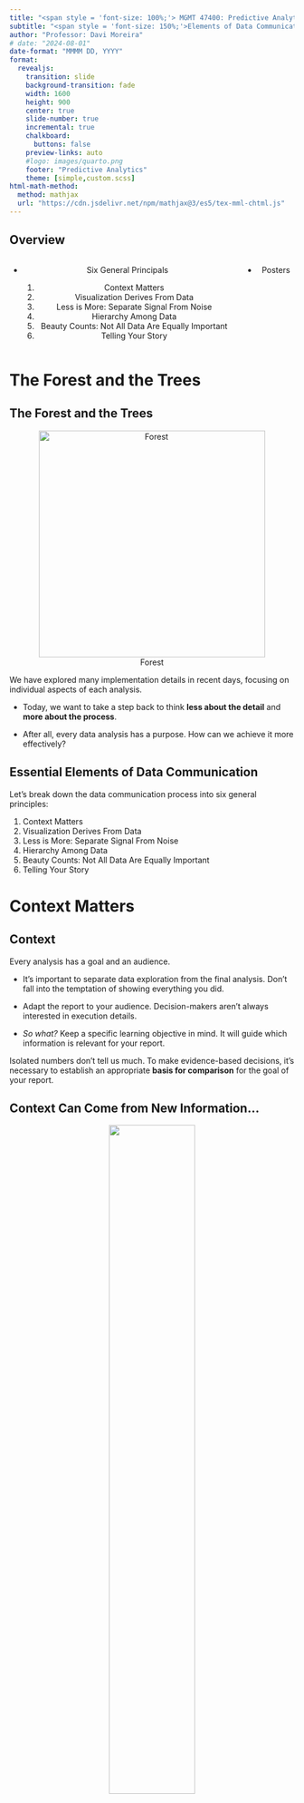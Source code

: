 ```yaml
---
title: "<span style = 'font-size: 100%;'> MGMT 47400: Predictive Analytics </span>"
subtitle: "<span style = 'font-size: 150%;'>Elements of Data Communication</span>"
author: "Professor: Davi Moreira"
# date: "2024-08-01"
date-format: "MMMM DD, YYYY"
format:
  revealjs: 
    transition: slide
    background-transition: fade
    width: 1600
    height: 900
    center: true
    slide-number: true
    incremental: true
    chalkboard: 
      buttons: false
    preview-links: auto
    #logo: images/quarto.png
    footer: "Predictive Analytics"
    theme: [simple,custom.scss]
html-math-method:
  method: mathjax
  url: "https://cdn.jsdelivr.net/npm/mathjax@3/es5/tex-mml-chtml.js"
---
```


## Overview

:::::: nonincremental
::::: columns
::: {.column width="50%" style="text-align: center; justify-content: center; align-items: center;"}
-   Six General Principals

    1.  Context Matters
    2.  Visualization Derives From Data
    3.  Less is More: Separate Signal From Noise 
    4.  Hierarchy Among Data
    5.  Beauty Counts: Not All Data Are Equally Important
    6.  Telling Your Story

:::

::: {.column width="50%" style="text-align: center; justify-content: center; align-items: center;"}

-   Posters


:::
:::::
::::::

# The Forest and the Trees {background-color="#cfb991"}

## The Forest and the Trees

<center>

![Forest](figs/floresta.jpg){width="400"}

</center>

We have explored many implementation details in recent days, focusing on individual aspects of each analysis.

- Today, we want to take a step back to think **less about the detail** and **more about the process**.

- After all, every data analysis has a purpose. How can we achieve it more effectively?

## Essential Elements of Data Communication

Let's break down the data communication process into six general principles:

1.  Context Matters
2.  Visualization Derives From Data
3.  Less is More: Separate Signal From Noise 
4.  Hierarchy Among Data
5.  Beauty Counts: Not All Data Are Equally Important
6.  Telling Your Story

# Context Matters {background-color="#cfb991"}

## Context

Every analysis has a goal and an audience.

-   It's important to separate data exploration from the final analysis. Don't fall into the temptation of showing everything you did.

-   Adapt the report to your audience. Decision-makers aren't always interested in execution details.

-   *So what?* Keep a specific learning objective in mind. It will guide which information is relevant for your report.

::: fragment
Isolated numbers don't tell us much. To make evidence-based decisions, it's necessary to establish an appropriate **basis for comparison** for the goal of your report.
:::

## Context Can Come from New Information...

<center>

![](figs/contexto-add.png){width="55%"}

</center>

## ...or Reinforce Existing Information

<center>

![](figs/contexto-obs.png){width="60%"}

</center>

# Visualization derives from data {background-color="#cfb991"}

## Choosing the Chart

-   What type of data?

-   How many dimensions?

-   Most reports are consumed in 2D media. Showing more than that can confuse the reader.

-   Be careful with scales!

## Use graphs instead of tables!


<center>

![[Table vs Plot](https://jkastellec.scholar.princeton.edu/publications/using-graphs-instead-tables-political-science){target="_blank"}](figs/table_vs_plot.png){width="60%"}

</center>

## Use graphs instead of tables!


<center>

![[Table vs Plot](https://jkastellec.scholar.princeton.edu/publications/using-graphs-instead-tables-political-science){target="_blank"}](figs/table_vs_plot_02.png){width="60%"}

</center>


## Scales Can Be Misleading

<center>

![Scale Fail](figs/escala-fail.png){width="60%"}

</center>

## Avoid Dual Axes

<center>

![Dual Axis](figs/eixo-duplo.png){width="50%"}

</center>

## Or Triple Axes!

<center>

![Triple Axis](figs/eixo-triplo.png){width="60%"}

</center>

## Fewer Pie Charts...

<center>

![Pie vs Bar](figs/pie-vs-bar.png){width="80%"}

</center>

## What?!

<center>

<img src="figs/steve-jobs-pie.jpg" width="950px"/>

[About Pie Charts](https://stats.stackexchange.com/questions/8974/problems-with-pie-charts){target="_blank"}

</center>

## Oof

<center>

![Chart Fail](figs/chart-fail.png){width="50%"}

</center>

## Check Potential Ideas! The Python or R Graph Galleries

<br>

:::::: nonincremental
::::: columns
::: {.column width="50%" style="text-align: center; justify-content: center; align-items: center;"}

<center>

![[The Python Graph Gallery](https://python-graph-gallery.com/){target="_blank"}](figs/python-logo.png){width="40%"}

</center>

:::

::: {.column width="50%" style="text-align: center; justify-content: center; align-items: center;"}
<center>

![[The R Graph Gallery](https://r-graph-gallery.com/){target="_blank"}](figs/r-logo.svg){width="40%"}

</center>
:::
:::::
::::::


# Less is More<br>Separate Signal From Noise {background-color="#cfb991"}

## Eliminating Noise

<br>

-   The more information in your visualization, the greater the cognitive load.

-   **Your objective** must be to reduce your audience cognitive costs.

<br>

::: fragment
**Data-Ink Ratio Formula**

$$
\text{Data-Ink Ratio} = \frac{\text{Data-Ink}}{\text{Total ink used to print the graphic}}
$$
:::

## Data-Ink Ratio

<br>

**Your objective** must be to reduce your audience cognitive costs.

<br>

<center>

![](figs/data-ink.png){width="70%"}

</center>

## Step-by-Step Cleanup

<br>

<center>

![](figs/limpeza-1.png)

</center>

## Eliminating the Border

<br>

<center>

![](figs/limpeza-2.png)

</center>

## Cleaning the Grids

<br>

<center>

![](figs/limpeza-3.png)

</center>

## Removing the Points

<br>

<center>

![](figs/limpeza-4.png)

</center>

## Processing the Axes

<br>

<center>

![](figs/limpeza-5.png)

</center>

## Adjusting the Label

<br>

<center>

![](figs/limpeza-6.png)

</center>

## Adjusting Colors

<center>

![](figs/limpeza-7.png)

</center>

## Before and After

<br>

<center>

![Before and After](figs/limpeza-8.png){width="100%"}

</center>

# Hierarchy Among Data {background-color="#cfb991"}

## Count the Number 3s

<center>

![](figs/hierarquia-1.PNG){width="60%"}

</center>

## Count the Number 3s

<center>

![](figs/hierarquia-2.PNG){width="60%"}

</center>

## Ways to Draw Attention

<center>

![](figs/hierarquia-3.PNG){width="70%"}

</center>

## Highlighting with Colors

<center>

![](figs/h-cores.PNG)

</center>

## Returning to Our Example

<center>

![](figs/limpeza-9.png)

</center>

## Returning to Our Example

<center>

![](figs/limpeza-10.png)

</center>

## Use Colors Strategically

<center>

![](figs/cores.png)

</center>

# Beauty Counts<br>Not All Data Are Equally Important {background-color="#cfb991"}

## Emphasizing the Main Point

<center>

![](figs/enfase.png)

</center>

## Emphasizing the Main Point

:::::: columns
::: {.column width="50%"}
<center>

![](figs/enfase-2.png){width="90%"}

</center>
:::

:::: {.column width="50%"}
::: fragment
<center>

![](figs/enfase-3.png){width="90%"}

</center>
:::
::::
::::::

# Telling Your Story {background-color="#cfb991"}

## Bringing It All Together

Let's tell a story starting from the chart below, making step-by-step adaptations we've discussed. What is it telling you?

<center>

![](figs/final-1.png){width="50%"}

</center>

## Bringing It All Together

<center>

![](figs/final-2.png)

</center>

## Bringing It All Together

<center>

![](figs/final-3.png)

</center>

## Bringing It All Together

<center>

![](figs/final-4.png)

</center>

## Bringing It All Together

<center>

![](figs/final-5.png)

</center>

## Final Narrative

<center>

![](figs/hist-1.png)

</center>

## Final Narrative

<center>

![](figs/hist-2.png)

</center>

## Final Narrative

<center>

![](figs/hist-3.png)

</center>

## Final Narrative

<center>

![](figs/hist-4.png)

</center>

## Final Narrative

<center>

![](figs/hist-5.png)

</center>

## Final Narrative

<center>

![](figs/hist-6.png)

</center>

## Final Narrative

<center>

![](figs/hist-7.png)

</center>

## Final Narrative

<center>

![](figs/hist-8.png)

</center>

## Before and After

<center>

![](figs/hist-9.png)

</center>

# Applications {background-color="#cfb991"}

```r
# remotes::install_github("kjhealy/covdata")
# library(covdata)
library(tidyverse)
library(ggrepel)
#library(Cairo)
library(slider)
library(ggforce)
library(here)

covnat <- read_csv(here("lecture_slides/99_data_communication_poster/data","covdata.csv"))
load(here("lecture_slides/99_data_communication_poster/data","nytexcess.rda"))
```

## [COVID-19 Evolution](https://kjhealy.github.io/covdata/)

```r
## Not In function
"%nin%" <- function(x, y) {
  return(!(x %in% y))
}

focus_cn <- c("CHN", "DEU", "GBR", "USA", "IRN", "JPN",
              "KOR", "ITA", "FRA", "ESP", "CHE", "TUR")

cgroup_cols <- c("#195F90FF", "#D76500FF", "#238023FF", "#AB1F20FF", "#7747A3FF", 
                 "#70453CFF", "#D73EA8FF", "#666666FF", "#96971BFF", "#1298A6FF", "#6F9BD6FF", 
                 "#FF952DFF", "gray70")

covnat %>%
  filter(cu_cases > 99) %>%
  mutate(days_elapsed = date - min(date),
         end_label = ifelse(date == max(date), cname, NA),
         end_label = recode(end_label, `United States` = "USA",
                            `Iran, Islamic Republic of` = "Iran",
                            `Korea, Republic of` = "South Korea",
                            `United Kingdom` = "UK"),
         cname = recode(cname, `United States` = "USA",
                        `Iran, Islamic Republic of` = "Iran",
                        `Korea, Republic of` = "South Korea",
                        `United Kingdom` = "UK"),
         end_label = case_when(iso3 %in% focus_cn ~ end_label,
                               TRUE ~ NA_character_), 
         cgroup = case_when(iso3 %in% focus_cn ~ iso3, 
                            TRUE ~ "ZZOTHER")) %>%
  ggplot(mapping = aes(x = days_elapsed, y = cu_cases, 
                       color = cgroup, label = end_label, 
                       group = cname)) + 
  geom_line(size = 0.5) + 
  geom_text_repel(nudge_x = 0.75,
                  segment.color = NA) + 
  guides(color = FALSE) + 
  scale_color_manual(values = cgroup_cols) +
  scale_y_continuous(labels = scales::comma_format(accuracy = 1), 
                     breaks = 2^seq(4, 20, 1),
                     trans = "log2") + 
  labs(x = "Days Since 100th Confirmed Case", 
       y = "Cumulative Number of Reported Cases (log2 scale)", 
       title = "Cumulative Reported Cases of COVID-19, Selected Countries", 
       subtitle = paste("ECDC data as of", format(max(covnat$date), "%A, %B %e, %Y")), 
       caption = "Kieran Healy @kjhealy / Data: https://www.ecdc.europa.eu/") +
  theme_minimal()
```

## Moving Average

```r
covnat %>%
  mutate(cname = recode(cname, `United States` = "USA",
                        `Iran, Islamic Republic of` = "Iran",
                        `Korea, Republic of` = "South Korea",
                        `United Kingdom` = "UK"),
         cgroup = case_when(iso3 %in% focus_cn ~ iso3, 
                            TRUE ~ "ZZOTHER")) %>%
  mutate(cases7 = slider::slide_dbl((deaths/pop)*1e6, mean, .before = 7, .after = 0, na.rm = TRUE),
         deaths7 = slider::slide_dbl((deaths/pop)*1e6, mean, .before = 7, .after = 0, na.rm = TRUE)) %>%
  filter(iso3 %in% focus_cn) %>%
  ggplot(mapping = aes(x = date, y = deaths7)) + 
  geom_line(size = 0.5) + 
  facet_wrap(~ cname) +
  labs(x = "Date", 
       y = "Deaths per Million Population (Seven-Day Rolling Average)", 
       title = "Deaths from COVID-19, Selected Countries", 
       subtitle = paste("ECDC data as of", format(max(covnat$date), "%A, %B %e, %Y")), 
       caption = "Kieran Healy @kjhealy / Data: https://www.ecdc.europa.eu/") +
  theme_minimal()
```

## Deaths in New York

```r
nytexcess %>%
  filter(placename == "New York City") %>%
  group_by(year, week) %>%
  mutate(yr_ind = year %in% 2020) %>%
  ggplot(aes(x = week, y = deaths, color = yr_ind, group = year)) + 
  geom_line(size = 0.9) + 
  scale_color_manual(values = c("gray70", "red"), labels = c("2017-2019", "2020")) +
  scale_y_continuous(labels = scales::comma) +
  labs(x = "Week of the Year", 
       y = "Total Deaths", 
       color = "Year",
       title = "Weekly Recorded Deaths in New York City, 2017-2020") + 
  theme_minimal() + 
  theme(legend.position = "top")
```

## Additional Material

-   [Flowing Data](https://flowingdata.com/)
-   [Information is Beautiful](https://informationisbeautiful.net/blog/)
-   [The Functional Art](http://www.thefunctionalart.com/)
-   [COVID in the Financial Times](https://www.ft.com/content/a2901ce8-5eb7-4633-b89c-cbdf5b386938)


<!---
# Dashboards {background-color="#cfb991"}

## Dashboards

<center>

![Flexdashboard](figs/flexdashboard_logo.png){width="250"}

</center>

The goal of [`flexdashboard`](https://pkgs.rstudio.com/flexdashboard/index.html) is to facilitate the creation of interactive dashboards with `R Markdown`.

## Flexdashboard: Features

-   Support for a wide variety of components, including `htmlwidgets`; base graphics, structure, and grid; tabular data; gauges and value boxes; and text annotations.

-   Flexible and easy to specify layouts based on rows and columns. Components are intelligently resized to fill the browser and adapted for mobile display.

-   Storyboard layouts to present sequences of visualizations and related commentary.

## Flexdashboard: Installation and Use

After installing the package, to create a `flexdashboard` simply open a new `R Markdown` document with the output format `flexdashboard::flex_dashboard`. You can do this from within RStudio using: `File > New File > R Markdown...`:

```r
install.packages("flexdashboard")
```

<center>

```r
knitr::include_graphics("figs/flexdashboard_template.png") 
```

</center>

## Flexdashboard: Layout

::::: columns
::: {.column width="60%"}
<br>

```r
knitr::include_graphics("figs/flexdashboard_layout_01.png") 
```
:::

::: {.column width="40%"}
<br>

-   Dashboards are divided into columns and rows, with output components delineated using level 3 `markdown` headers (`###`).

-   By default, dashboards are laid out in a single column, with charts stacked vertically and sized to fill the available height of the browser.
:::
:::::

## Flexdashboard: Layout

::::: columns
::: {.column width="60%"}
<br>

```r
knitr::include_graphics("figs/flexdashboard_layout_02.png") 
```
:::

::: {.column width="40%"}
<br>

-   Depending on the nature of your dashboard (number of components, ideal component height, etc.), you might prefer a scrolling layout where components occupy their natural height and the browser scrolls when additional vertical space is needed.

-   You can specify this attribute via the `vertical_layout: scroll` option.
:::
:::::

## Flexdashboard: Layout

::::: columns
::: {.column width="60%"}
<br>

```r
knitr::include_graphics("figs/flexdashboard_layout_03.png") 
```
:::

::: {.column width="40%"}
<br>

-   You can also choose to orient the dashboards by row instead of by column by specifying `orientation: rows`.
:::
:::::

## Flexdashboard: Storyboard

::::: columns
::: {.column width="60%"}
<br>

```r
knitr::include_graphics("figs/storyboard_template.png") 
```
:::

::: {.column width="40%"}
<br>

-   Storyboards are an alternative to the row and column-based layout schemes.

-   They are suitable for presenting a sequence of data visualizations and related commentary.

-   To create a storyboard layout, add `storyboard: true` to the dashboard's preamble. This option includes a set of level 3 dashboard components (`###`). Each component will receive its own frame in the storyboard, with the section title used as a navigation caption.
:::
:::::

## Dashboard: Additional Material

-   [Flexdashboard Sample Layouts](https://pkgs.rstudio.com/flexdashboard/articles/layouts.html)

-   [Flexdashboard Examples](https://pkgs.rstudio.com/flexdashboard/articles/examples.html)

-   [Using Flexdashboard](https://pkgs.rstudio.com/flexdashboard/articles/using.html)

-   [Interactive Web-Based Data Visualization with R](https://plotly-r.com/)

-   [Quarto Dashboards](https://quarto.org/docs/dashboards/)

-   [Shiny Dashboards](https://shiny.rstudio.com/gallery/)
--->

# Poster {background-color="#cfb991"}

## Why a Poster Presentation?

:::::: nonincremental
::::: columns
::: {.column width="50%" style="text-align: center; justify-content: center; align-items: center;"}

<center>

![](figs/project-history.jpg){width="60%"}

</center>

:::

::: {.column width="50%" style="text-align: center; justify-content: center; align-items: center;"}

<br>

<br>

- Showcases your work 

- Organizes your ideas and results

- Is visually appealing

- Encourages interactive discussion

- Demonstrates your mastery of predictive analytics concepts

:::
:::::
::::::

## Designing a Predictive Analytics Poster: Objectives

:::::: nonincremental
::::: columns
::: {.column width="50%" style="text-align: center; justify-content: center; align-items: center;"}

<center>

![](figs/paper-abstract.jpg){width="70%"}

</center>

:::

::: {.column width="50%" style="text-align: center; justify-content: center; align-items: center;"}

<br>

<br>

- Communicate **key findings** and **impact** of your project

- Highlight the **predictive approach**, methodology, and novel insights

- Highlight the **business implications and insights** 

:::
:::::
::::::


## Planning Your Poster: Template and Rubric

<br>

<center>

![[Template](https://github.com/davi-moreira/2025S_predictive_analytics_MGMT474/raw/refs/heads/main/docs/lecture_slides/99_data_communication_poster/2025S_mgmt474_poster_template.pptx.zip){target="_blank"} and [Rubric](https://www.purdue.edu/undergrad-research/conferences/spring/Rubric_Poster.pdf){target="_blank"}](figs/poster_template.png){width="70%"}

</center>


::: aside

:::::: {style="font-size: 80%;"}

*Thanks to [Professor Matthew A. Lanham](https://matthewalanham.com/){target="_blank"} for sharing the original version of this template. Checking his [personal webpage](https://matthewalanham.com/){target="_blank"} is highly recommended!*
::::::

:::

<br>


## Planning Your Poster: Visual Hierarchy

:::::: nonincremental
::::: columns
::: {.column width="50%" style="text-align: center; justify-content: center; align-items: center;"}

<br>

<br>

<center>

![[Template](https://github.com/davi-moreira/2025S_predictive_analytics_MGMT474/raw/refs/heads/main/docs/lecture_slides/99_data_communication_poster/2025S_mgmt474_poster_template.pptx.zip){target="_blank"}, [Rubric](https://www.purdue.edu/undergrad-research/conferences/spring/Rubric_Poster.pdf){target="_blank"}, and [Video](https://www.youtube.com/watch?v=ReN-QcVTZ1o){target="_blank"}](figs/poster_template.png){width="90%"}

</center>

:::

::: {.column width="50%" style="text-align: center; justify-content: center; align-items: center;"}

<br>

- Provide a visually engaging, **easy-to-navigate** summary

- Always in columns!

- **Headings:** Large and bold to guide the reader

- **Color & Contrast:** Choose a simple palette that highlights main points

- **Font Size:** Text should be legible from ~3 feet away

- **Flow:** Logical reading order from top-left to bottom-right


:::
:::::
::::::

## Planning Your Poster: Layout & Design

:::::: nonincremental
::::: columns
::: {.column width="50%" style="text-align: center; justify-content: center; align-items: center;"}

<br>

<br>

<center>

![[Template](https://github.com/davi-moreira/2025S_predictive_analytics_MGMT474/raw/refs/heads/main/docs/lecture_slides/99_data_communication_poster/2025S_mgmt474_poster_template.pptx.zip){target="_blank"}, [Rubric](https://www.purdue.edu/undergrad-research/conferences/spring/Rubric_Poster.pdf){target="_blank"}, and [Video](https://www.youtube.com/watch?v=ReN-QcVTZ1o){target="_blank"}](figs/poster_template.png){width="90%"}

</center>

:::

::: {.column width="50%" style="text-align: center; justify-content: center; align-items: center;"}

:::::: {style="font-size: 70%;"}

- **Keep It Simple**

    - Limit text and rely on **figures, charts, and bullet points**
    - Use consistent **color schemes**, fonts, and alignment
    - Use a **QR Code** to drive your audience to a dashboard or the project webpage

- **Use of Space**

    - **White space is your friend** — avoid clutter
    - Group related sections in boxes or areas for clarity
    - 60% Graphics / 40% Text

- **Key Text Guidelines**

    - Title: ~85–100 pt
    - Headings/Subheadings: ~46–55 pt
    - Body Text: ~34–38 pt
    - Captions: ~26–28 pt
    - Should be readble from 3 feet away

::::::

:::
:::::
::::::

## Planning Your Poster: Organizing Your Content

:::::: nonincremental
::::: columns
::: {.column width="50%" style="text-align: center; justify-content: center; align-items: center;"}

<br>


<center>

![[Template](https://github.com/davi-moreira/2025S_predictive_analytics_MGMT474/raw/refs/heads/main/docs/lecture_slides/99_data_communication_poster/2025S_mgmt474_poster_template.pptx.zip){target="_blank"}, [Rubric](https://www.purdue.edu/undergrad-research/conferences/spring/Rubric_Poster.pdf){target="_blank"}, and [Video](https://www.youtube.com/watch?v=ReN-QcVTZ1o){target="_blank"}](figs/poster_template.png){width="90%"}

</center>

:::

::: {.column width="50%" style="text-align: center; justify-content: center; align-items: center;"}

:::::: {style="font-size: 70%;"}

1. **Title & Authors:** Clear, concise, and visible
2. **Abstract/Introduction:** One clear and concise paragraph to show why your problem is important and what are the main results.
3. **Business Problem:** What is your project goal?
4. **Analytics Problem Framing:** What you aim to predict or explain and why
5. **Research Question:** Summarise your project in a question you will answer
6. **Data and EDA:** Key variables, data collection.
7. **Methodology:** Modeling approach focusing on the response variable.
8. **Model Building and Evaluation:** Model results clear and appropriately evaluated 
9. **Business Implication:** Business validation of model/solution demonstrated. Main findings, performance metrics, interpretation
10. **Conclusion & Future Work:** Wrap-up and potential next steps
11. **Acknowledgments & References:** Recognize collaborators and sources

::::::

:::
:::::
::::::

## Designing for Predictive Analytics

:::::: nonincremental
::::: columns
::: {.column width="50%" style="text-align: center; justify-content: center; align-items: center;"}

<br>

<center>

![[Template](https://github.com/davi-moreira/2025S_predictive_analytics_MGMT474/raw/refs/heads/main/docs/lecture_slides/99_data_communication_poster/2025S_mgmt474_poster_template.pptx.zip){target="_blank"}, [Rubric](https://www.purdue.edu/undergrad-research/conferences/spring/Rubric_Poster.pdf){target="_blank"}, and [Video](https://www.youtube.com/watch?v=ReN-QcVTZ1o){target="_blank"}](figs/poster_template.png){width="90%"}

</center>

:::

::: {.column width="50%" style="text-align: center; justify-content: center; align-items: center;"}

:::::: {style="font-size: 80%;"}

- **Emphasize the Predictive Component**

    - **Model Choice:** Clearly state if you used linear regression, random forests, neural networks, etc.
    - **Metrics:** Include accuracy, RMSE, AUC, or other relevant metrics
    - **Model Interpretation:** Highlight key features or coefficients that drove the predictions

- **Data Visualization Tips**

    - Use **labeled graphs** (e.g., bar charts, scatter plots, confusion matrices)
    - Show **before-and-after** comparisons if you performed feature engineering
    - Explain the importance of **training vs. testing sets** (or cross-validation)

::::::
:::
:::::
::::::

## Crafting a Clear Narrative

<center>

![](figs/how-to-write-good-02.png){width="35%"}

</center>

## Crafting a Clear Narrative


<center>

![Word Count](figs/thesis_word_count_02.gif){width="60%"}

</center>

## Crafting a Clear Narrative

:::::: nonincremental
::::: columns
::: {.column width="50%" style="text-align: center; justify-content: center; align-items: center;"}

<br>

<center>

![[Template](https://github.com/davi-moreira/2025S_predictive_analytics_MGMT474/raw/refs/heads/main/docs/lecture_slides/99_data_communication_poster/2025S_mgmt474_poster_template.pptx.zip){target="_blank"}, [Rubric](https://www.purdue.edu/undergrad-research/conferences/spring/Rubric_Poster.pdf){target="_blank"}, and [Video](https://www.youtube.com/watch?v=ReN-QcVTZ1o){target="_blank"}](figs/poster_template.png){width="90%"}

</center>

:::

::: {.column width="50%" style="text-align: center; justify-content: center; align-items: center;"}

- **Introduction & Problem Statement**

    - Present the real-world problem or question
    - Briefly mention why it matters (e.g., business impact, social relevance)

- **The "So What?" Factor**

    - Emphasize the **value** of your predictive findings
    - Illustrate how stakeholders can use predictions or insights

:::
:::::
::::::


## Research Design Flow

<center>

![](figs/research_design_flow.jpg){width="90%"}

Show each step as a **section** in your poster or as **bullet points** under Methodology

</center>


<!---

:::::: nonincremental
::::: columns
::: {.column width="50%" style="text-align: center; justify-content: center; align-items: center;"}

<center>

![[Template](https://github.com/davi-moreira/2025S_predictive_analytics_MGMT474/raw/refs/heads/main/docs/lecture_slides/99_data_communication_poster/2025S_mgmt474_poster_template.pptx.zip){target="_blank"}, [Rubric](https://www.purdue.edu/undergrad-research/conferences/spring/Rubric_Poster.pdf){target="_blank"}, and [Video](https://www.youtube.com/watch?v=ReN-QcVTZ1o){target="_blank"}](figs/poster_template.png){width="90%"}

</center>

:::

::: {.column width="50%" style="text-align: center; justify-content: center; align-items: center;"}


![](figs/research_design_flow.jpg){width="90%"}

- Show each step as a **section** in your poster or as **bullet points** under Methodology

:::
:::::
::::::

--->

## Effective Figures and Tables

:::::: nonincremental
::::: columns
::: {.column width="50%" style="text-align: center; justify-content: center; align-items: center;"}

<br>

<center>

![[Template](https://github.com/davi-moreira/2025S_predictive_analytics_MGMT474/raw/refs/heads/main/docs/lecture_slides/99_data_communication_poster/2025S_mgmt474_poster_template.pptx.zip){target="_blank"}, [Rubric](https://www.purdue.edu/undergrad-research/conferences/spring/Rubric_Poster.pdf){target="_blank"}, and [Video](https://www.youtube.com/watch?v=ReN-QcVTZ1o){target="_blank"}](figs/poster_template.png){width="90%"}

</center>

:::

::: {.column width="50%" style="text-align: center; justify-content: center; align-items: center;"}

- **Charts and Graphs**

    - Label **axes**, include **legends** only if necessary
    - Highlight the data that supports your main argument
    - Provide **short, descriptive captions** beneath each figure

- **Tables**

    - Keep tables **simple**, emphasize key results
    - Consider whether a chart might be more impactful than a table

:::
:::::
::::::


## Results & Interpretation

:::::: nonincremental
::::: columns
::: {.column width="50%" style="text-align: center; justify-content: center; align-items: center;"}

<br>

<center>

![[Template](https://github.com/davi-moreira/2025S_predictive_analytics_MGMT474/raw/refs/heads/main/docs/lecture_slides/99_data_communication_poster/2025S_mgmt474_poster_template.pptx.zip){target="_blank"}, [Rubric](https://www.purdue.edu/undergrad-research/conferences/spring/Rubric_Poster.pdf){target="_blank"}, and [Video](https://www.youtube.com/watch?v=ReN-QcVTZ1o){target="_blank"}](figs/poster_template.png){width="90%"}

</center>

:::

::: {.column width="50%" style="text-align: center; justify-content: center; align-items: center;"}

:::::: {style="font-size: 70%;"}

<br>

- **Showcase Predictive Performance**

    - Provide confusion matrices for classification models
    - Compare model performance with baseline or benchmark
    - Discuss **practical implications** of the performance metrics

- **Critical Thinking**

    - Explain **why** the model performed well or poorly
    - Reflect on **limitations** (e.g., small dataset, missing variables, etc.)
    - Suggest ways to **improve** performance or replicate your findings

::::::

:::
:::::
::::::


## Conclusion & Future Work

:::::: nonincremental
::::: columns
::: {.column width="50%" style="text-align: center; justify-content: center; align-items: center;"}

<br>

<center>

![[Template](https://github.com/davi-moreira/2025S_predictive_analytics_MGMT474/raw/refs/heads/main/docs/lecture_slides/99_data_communication_poster/2025S_mgmt474_poster_template.pptx.zip){target="_blank"}, [Rubric](https://www.purdue.edu/undergrad-research/conferences/spring/Rubric_Poster.pdf){target="_blank"}, and [Video](https://www.youtube.com/watch?v=ReN-QcVTZ1o){target="_blank"}](figs/poster_template.png){width="90%"}

</center>

:::

::: {.column width="50%" style="text-align: center; justify-content: center; align-items: center;"}

- **Main Takeaways**

    - Recap **key predictions and findings** in plain language
    - Emphasize the **impact** and potential applications

- **Next Steps**

    - Possible avenues for **further research** or new data
    - Encouraging further validation, deployment, or real-world testing

:::
:::::
::::::


## Final Touches

:::::: nonincremental
::::: columns
::: {.column width="50%" style="text-align: center; justify-content: center; align-items: center;"}

<br>

<center>

![[Template](https://github.com/davi-moreira/2025S_predictive_analytics_MGMT474/raw/refs/heads/main/docs/lecture_slides/99_data_communication_poster/2025S_mgmt474_poster_template.pptx.zip){target="_blank"}, [Rubric](https://www.purdue.edu/undergrad-research/conferences/spring/Rubric_Poster.pdf){target="_blank"}, and [Video](https://www.youtube.com/watch?v=ReN-QcVTZ1o){target="_blank"}](figs/poster_template.png){width="90%"}

</center>

:::

::: {.column width="50%" style="text-align: center; justify-content: center; align-items: center;"}

- **Acknowledgments & References**

    - Recognize supporting faculty, funding sources, and collaborators
    - Cite any references (including data sources and libraries) in a **consistent format**

- **Proofreading & Practice**

- Spell-check all text, verify data accuracy, ensure images are clear
- **Practice** explaining your poster to a non-expert

:::
:::::
::::::

## Presenting your Poster

:::::: nonincremental
::::: columns
::: {.column width="50%" style="text-align: center; justify-content: center; align-items: center;"}

<br>

<center>

![[Template](https://github.com/davi-moreira/2025S_predictive_analytics_MGMT474/raw/refs/heads/main/docs/lecture_slides/99_data_communication_poster/2025S_mgmt474_poster_template.pptx.zip){target="_blank"}, [Rubric](https://www.purdue.edu/undergrad-research/conferences/spring/Rubric_Poster.pdf){target="_blank"}, and [Video](https://www.youtube.com/watch?v=ReN-QcVTZ1o){target="_blank"}](figs/poster_template.png){width="90%"}

</center>

:::

::: {.column width="50%" style="text-align: center; justify-content: center; align-items: center;"}

- **Tips for Presenting Well**

    - Arrive early to set up
    
    - Stay close and off to the side  
    
    - Prepare a **30-second, 90-second, and 2-minute elevator pitches** using your poster as a visual guide
    
    - Invite questions to spark in-depth discussions
    
    - Actively ask questions to your audience
    
    - Use your hands to direct your listener to your poster  
    
    - Prevent you or someone else blocking the poster  
    
    - [Follow the dress code!](https://www.purdue.edu/undergrad-research/conferences/fall/photo-gallery.php){target="_blank"}

:::
:::::
::::::





# Summary {background-color="#cfb991"}

## Summary

:::: nonincremental
::: {style="font-size: 80%;"}

Main Takeaways from this lecture:

::::: columns
::: {.column width="50%" style="text-align: center; justify-content: center; align-items: center;"}


-   **Data Communication Principles**:

    -   Context matters: Tailor your analysis to the audience and goal.
    -   Focus on the story: Highlight insights, not the process.
    -   Beauty and clarity: Simplify visuals, use appropriate colors, and remove unnecessary elements.

-   **Visualization Best Practices**:

    -   Use graphs instead of tables where possible.
    -   Avoid misleading scales and excessive dimensions.
    -   Prioritize hierarchy and emphasize key data points.

:::
::: {.column width="50%" style="text-align: center; justify-content: center; align-items: center;"}

<!---
-   **Effective Dashboards**:

    -   Utilize tools like `flexdashboard` to create interactive layouts.
    -   Structure information logically, adapting to mobile and web use.
    -   Storyboard layouts help narrate data insights step-by-step.
--->

-   **Poster**:

    - **Simplicity** and clarity win over clutter
    - Emphasize the **predictive analytics** approach and metrics
    - Ensure **visual impact** and logical flow
    - Practice delivering a concise overview of your work

-   **Final Message**:

    -   Less is more. Reduce complexity to communicate data effectively.
    -   Always keep your audience's decision-making needs at the forefront.

:::::
:::   
    
:::
::::

# Thank you! {background-color="#cfb991"}
